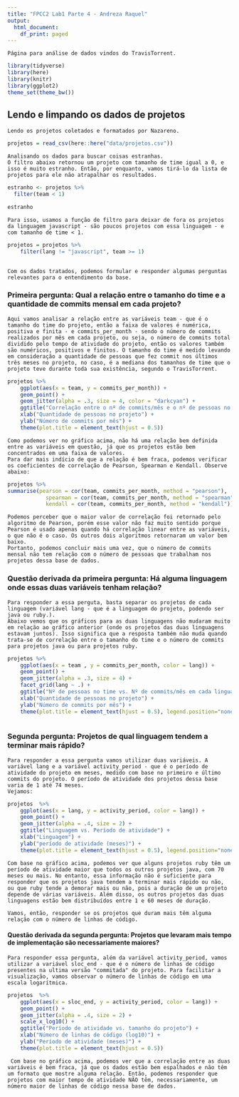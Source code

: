 ```yaml
---
title: "FPCC2 Lab1 Parte 4 - Andreza Raquel"
output:
  html_document:
    df_print: paged
---
```


    Página para análise de dados vindos do TravisTorrent.

```r
library(tidyverse)
library(here)
library(knitr)
library(ggplot2)
theme_set(theme_bw())
```

## Lendo e limpando os dados de projetos

    Lendo os projetos coletados e formatados por Nazareno. 

```r
projetos = read_csv(here::here("data/projetos.csv"))
```

    Analisando os dados para buscar coisas estranhas.
    O filtro abaixo retornou um projeto com tamanho de time igual a 0, e isso é muito estranho. Então, por enquanto, vamos tirá-lo da lista de projetos para ele não atrapalhar os resultados.

```r

estranho <- projetos %>%
  filter(team < 1)

estranho

```

    Para isso, usamos a função de filtro para deixar de fora os projetos da linguagem javascript - são poucos projetos com essa linguagem - e com tamanho de time < 1.
    
```r
projetos = projetos %>% 
    filter(lang != "javascript", team >= 1)
 
```

    
    Com os dados tratados, podemos formular e responder algumas perguntas relevantes para o entendimento da base.
    
### Primeira pergunta: Qual a relação entre o tamanho do time e a quantidade de commits mensal em cada projeto?

    Aqui vamos analisar a relação entre as variáveis team - que é o tamanho do time do projeto, então a faixa de valores é numérica, positiva e finita - e commits_per_month - sendo o número de commits realizados por mês em cada projeto, ou seja, o número de commits total dividido pelo tempo de atividade do projeto, então os valores também são numéricos, positivos e finitos. O tamanho do time é medido levando em consideração a quantidade de pessoas que fez commit nos últimos três meses no projeto, no caso, é a mediana dos tamanhos de time que o projeto teve durante toda sua existência, segundo o TravisTorrent. 

```r
projetos %>%
    ggplot(aes(x = team, y = commits_per_month)) +
    geom_point() +
    geom_jitter(alpha = .3, size = 4, color = "darkcyan") +
    ggtitle("Correlação entre o nº de commits/mês e o nº de pessoas no projeto") +
    xlab("Quantidade de pessoas no projeto") +
    ylab("Número de commits por mês") +
    theme(plot.title = element_text(hjust = 0.5)) 
```

    Como podemos ver no gráfico acima, não há uma relação bem definida entre as variáveis em questão, já que os projetos estão bem concentrados em uma faixa de valores. 
    Para dar mais indício de que a relação é bem fraca, podemos verificar os coeficientes de correlação de Pearson, Spearman e Kendall. Observe abaixo:
    
```r
projetos %>% 
summarise(pearson = cor(team, commits_per_month, method = "pearson"), 
            spearman = cor(team, commits_per_month, method = "spearman"),
            kendall = cor(team, commits_per_month, method = "kendall"))
```

    Podemos perceber que o maior valor de correlação foi retornado pelo algoritmo de Pearson, porém esse valor não faz muito sentido porque Pearson é usado apenas quando há correlação linear entre as variáveis, o que não é o caso. Os outros dois algoritmos retornaram um valor bem baixo. 
    Portanto, podemos concluir mais uma vez, que o número de commits mensal não tem relação com o número de pessoas que trabalham nos projetos dessa base de dados.
    
### Questão derivada da primeira pergunta: Há alguma linguagem onde essas duas variáveis tenham relação?

    Para responder a essa perguta, basta separar os projetos de cada linguagem (variável lang - que é a linguagem do projeto, podendo ser java ou ruby.). 
    Abaixo vemos que os gráficos para as duas linguagens não mudaram muito em relação ao gráfico anterior (onde os projetos das duas linguagens estavam juntos). Isso significa que a resposta também não muda quando trata-se de correlação entre o tamanho do time e o número de commits para projetos java ou para projetos ruby. 

```r
projetos %>%
    ggplot(aes(x = team , y = commits_per_month, color = lang)) +
    geom_point() +
    geom_jitter(alpha = .3, size = 4) +
    facet_grid(lang ~ .) +
    ggtitle("Nº de pessoas no time vs. Nº de commits/mês em cada linguagem") +
    xlab("Quantidade de pessoas no projeto") +
    ylab("Número de commits por mês") +
    theme(plot.title = element_text(hjust = 0.5), legend.position="none")
    
```



### Segunda pergunta: Projetos de qual linguagem tendem a terminar mais rápido?
    
    Para responder a essa pergunta vamos utilizar duas variáveis. A variável lang e a variável activity_period - que é o período de atividade do projeto em meses, medido com base no primeiro e último commits do projeto. O período de atividade dos projetos dessa base varia de 1 até 74 meses.
    Vejamos:

```r
projetos  %>%
    ggplot(aes(x = lang, y = activity_period, color = lang)) +
    geom_point() +
    geom_jitter(alpha = .4, size = 2) + 
    ggtitle("Linguagem vs. Período de atividade") +
    xlab("Linguagem") +
    ylab("período de atividade (meses)") +
    theme(plot.title = element_text(hjust = 0.5), legend.position="none")
```


    Com base no gráfico acima, podemos ver que alguns projetos ruby têm um período de atividade maior que todos os outros projetos java, com 70 meses ou mais. No entanto, essa informação não é suficiente para responder que os projetos java tendem a terminar mais rápido ou não, ou que ruby tende a demorar mais ou não, pois a duração de um projeto depende de várias variáveis. Além disso, os outros projetos das duas linguagens estão bem distribuídos entre 1 e 60 meses de duração. 
    
    Vamos, então, responder se os projetos que duram mais têm alguma relação com o número de linhas de código.

#### Questão derivada da segunda pergunta: Projetos que levaram mais tempo de implementação são necessariamente maiores?

    Para responder essa pergunta, além da variável activity_period, vamos utilizar a variável sloc_end - que é o número de linhas de código presentes na ultima versão "commitada" do projeto. Para facilitar a visualização, vamos observar o número de linhas de código em uma escala logarítmica. 


```r
projetos  %>%
    ggplot(aes(x = sloc_end, y = activity_period, color = lang)) +
    geom_point() +
    geom_jitter(alpha = .4, size = 2) + 
    scale_x_log10() + 
    ggtitle("Período de atividade vs. tamanho do projeto") +
    xlab("Número de linhas de código (log10)") +
    ylab("Período de atividade (meses)") +
    theme(plot.title = element_text(hjust = 0.5))
```


     Com base no gráfico acima, podemos ver que a correlação entre as duas variáveis é bem fraca, já que os dados estão bem espalhados e não têm um formato que mostre alguma relação. Então, podemos responder que projetos com maior tempo de atividade NÃO têm, necessariamente, um número maior de linhas de código nessa base de dados. 

